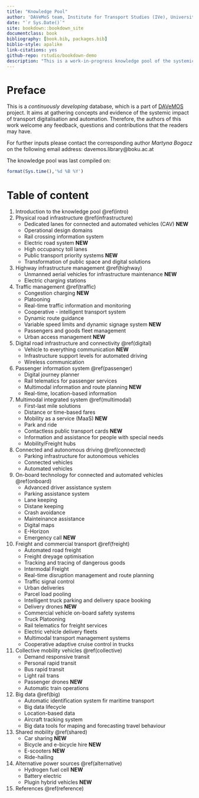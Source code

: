 ```yaml
---
title: "Knowledge Pool"
author: 'DAVeMoS team, Institute for Transport Studies (IVe), University of Natural Resources and Life Sciences in Vienna'
date: "`r Sys.Date()`"
site: bookdown::bookdown_site
documentclass: book
bibliography: [book.bib, packages.bib]
biblio-style: apalike
link-citations: yes
github-repo: rstudio/bookdown-demo
description: "This is a work-in-progress knowledge pool of the systemic impact of transport digitalisation and automation."
---
```


# Preface {-}

This is a *continuously developing* database, which is a part of [DAVeMOS](https://www.davemos.online/){target="_blank"} project. It aims at gathering concepts and evidence of the systemic impact of transport digitalisation and automation. Therefore, the authors of this work welcome any feedback, questions and contributions that the readers may have. <br/>

For further inputs please contact the corresponding author *Martyna Bogacz* on the following email address: davemos.library@boku.ac.at <br/>

The knowledge pool was last compiled on:

```r
format(Sys.time(),'%d %B %Y')
```

# Table of content {-}

1. Introduction to the knowledge pool \@ref(intro)
2. Physical road infrastructure \@ref(infrastructure)  
    - Dedicated lanes for connected and automated vehicles (CAV) **NEW**
    - Operational design domains
    - Rail crossing information system
    - Electric road system **NEW**
    - High occupancy toll lanes
    - Public transport priority systems **NEW**
    - Transformation of public space and digital solutions
3. Highway infrastructure management \@ref(highway)
    - Unmanned aerial vehicles for infrastructure maintenance **NEW**
    - Electric charging stations
4. Traffic management \@ref(traffic)
    - Congestion charging **NEW**
    - Platooning
    - Real-time traffic information and monitoring
    - Cooperative - intelligent transport system
    - Dynamic route guidance
    - Variable speed limits and dynamic signage system **NEW**
    - Passengers and goods fleet management
    - Urban access management **NEW**
5. Digital road infrastructure and connectivity \@ref(digital)
    - Vehicle to everything communication **NEW**
    - Infrastructure support levels for automated driving
    - Wireless communication
6. Passenger information system \@ref(passenger)
    - Digital journey planner
    - Rail telematics for passenger services
    - Multimodal information and route planning **NEW**
    - Real-time, location-based information
7. Multimodal integrated system \@ref(multimodal)
    - First-last mile solutions
    - Distance or time-based fares
    - Mobility as a service (MaaS) **NEW**
    - Park and ride
    - Contactless public transport cards **NEW**
    - Information and assistance for people with special needs
    - Mobility/Freight hubs
8. Connected and autonomous driving \@ref(connected)
    - Parking infrastructure for autonomous vehicles
    - Connected vehicles
    - Automated vehicles
9. On-board technology for connected and automated vehicles \@ref(onboard)
    - Advanced driver assistance system
    - Parking assistance system
    - Lane keeping
    - Distane keeping
    - Crash avoidance
    - Mainteinance assistance
    - Digital maps
    - E-Horizon
    - Emergency call **NEW**
10. Freight and commercial transport \@ref(freight)
    - Automated road freight
    - Freight dreyage optimisation
    - Tracking and tracing of dangerous goods
    - Intermodal Freight
    - Real-time disruption management and route planning
    - Traffic signal control
    - Urban deliveries
    - Parcel load pooling
    - Intelligent truck parking and delivery space booking
    - Delivery drones **NEW**
    - Commercial vehicle on-board safety systems
    - Truck Platooning
    - Rail telematics for freight services
    - Electric vehicle delivery fleets
    - Multimodal transport management systems
    - Cooperative adaptive cruise control in trucks
11. Collective mobility vehicles \@ref(collective)
    - Demand responsive transit
    - Personal rapid transit
    - Bus rapid transit
    - Light rail trans
    - Passenger drones **NEW**
    - Automatic train operations
12. Big data \@ref(big)
    - Automatic identification system fir maritime transport
    - Big data lifecycle
    - Location-based data
    - Aircraft tracking system
    - Big data tools for maping and forecasting travel behaviour
13. Shared mobility \@ref(shared)
    - Car sharing **NEW**
    - Bicycle and e-bicycle hire **NEW**
    - E-scooters **NEW**
    - Ride-hailing
14. Alternative power sources \@ref(alternative)
    - Hydrogen fuel cell **NEW**
    - Battery electric
    - Plugin hybrid vehicles **NEW**
15. References \@ref(reference)


